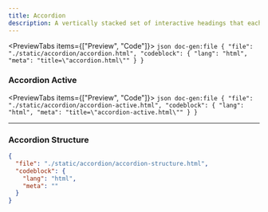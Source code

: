 ```yaml
---
title: Accordion
description: A vertically stacked set of interactive headings that each reveal a section of content.
---
```


<PreviewTabs items={["Preview", "Code"]}>
  <PreviewTab value="Preview">
    <ComponentPreview src="/accordion/accordion" />
  </PreviewTab>
  <PreviewTab value="Code">
    ```json doc-gen:file
    {
      "file": "./static/accordion/accordion.html",
      "codeblock": {
        "lang": "html",
        "meta": "title=\"accordion.html\""
      }
    }
    ```
  </PreviewTab>
</PreviewTabs>

### Accordion Active

<PreviewTabs items={["Preview", "Code"]}>
  <PreviewTab value="Preview">
    <ComponentPreview src="/accordion/accordion-active" />
  </PreviewTab>
  <PreviewTab value="Code">
    ```json doc-gen:file
    {
      "file": "./static/accordion/accordion-active.html",
      "codeblock": {
        "lang": "html",
        "meta": "title=\"accordion-active.html\""
      }
    }
    ```
  </PreviewTab>
</PreviewTabs>

---

### Accordion Structure


```json doc-gen:file
{
  "file": "./static/accordion/accordion-structure.html",
  "codeblock": {
    "lang": "html",
    "meta": ""
  }
}
```
